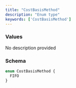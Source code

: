 ```yaml
---
title: "CostBasisMethod"
description: "Enum type"
keywords: ['CostBasisMethod']
---
```


### Values

<ResponseField name="FIFO" type="enum">
  No description provided
</ResponseField>

### Schema


```graphql 
enum CostBasisMethod {
  FIFO
}
```
